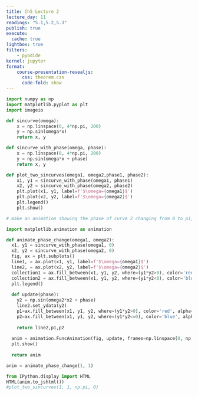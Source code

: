 ```yaml
---
title: Ch5 Lecture 2
lecture_day: 11
readings: "5.1,5.2,5.3"
publish: true
execute: 
  cache: true
lightbox: true
filters:
    - pyodide
kernel: jupyter
format: 
    course-presentation-revealjs:
      css: theorem.css
      code-fold: show
---
```





```python
import numpy as np
import matplotlib.pyplot as plt
import imageio

def sincurve(omega):
    x = np.linspace(0, 4*np.pi, 200)
    y = np.sin(omega*x)
    return x, y

def sincurve_with_phase(omega, phase):
    x = np.linspace(0, 4*np.pi, 200)
    y = np.sin(omega*x + phase)
    return x, y

def plot_two_sincurves(omega1, omega2,phase1, phase2):
    x1, y1 = sincurve_with_phase(omega1, phase1)
    x2, y2 = sincurve_with_phase(omega2, phase2)
    plt.plot(x1, y1, label=f'$\omega={omega1}$')
    plt.plot(x2, y2, label=f'$\omega={omega2}$')
    plt.legend()
    plt.show()

# make an animation showing the phase of curve 2 changing from 0 to pi, while the phase of curve 1 is fixed at 0

import matplotlib.animation as animation

```

```python
def animate_phase_change(omega1, omega2):
  x1, y1 = sincurve_with_phase(omega1, 0)
  x2, y2 = sincurve_with_phase(omega2, 0)
  fig, ax = plt.subplots()
  line1, = ax.plot(x1, y1, label=f'$\omega={omega1}$')
  line2, = ax.plot(x2, y2, label=f'$\omega={omega2}$')
  collection1 = ax.fill_between(x1, y1, y2, where=(y1*y2>0), color='red', alpha=0.5)
  collection2 = ax.fill_between(x1, y1, y2, where=(y1*y2<0), color='blue', alpha=0.5)
  plt.legend()
  
  def update(phase):
    y2 = np.sin(omega2*x2 + phase)
    line2.set_ydata(y2)
    p1=ax.fill_between(x1, y1, y2, where=(y1*y2>0), color='red', alpha=0.5)
    p2=ax.fill_between(x1, y1, y2, where=(y1*y2<=0), color='blue', alpha=0.5)
 
    return line2,p1,p2
  
  anim = animation.FuncAnimation(fig, update, frames=np.linspace(0, np.pi, 100), interval=100)
  plt.show()
  
  return anim
```

```python
anim = animate_phase_change(1, 1)

from IPython.display import HTML
HTML(anim.to_jshtml())
#plot_two_sincurves(1, 1, np.pi, 0)
```